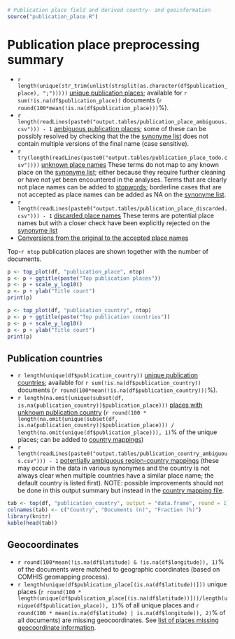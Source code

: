 ```r
# Publication place field and derived country- and geoinformation
source("publication_place.R")
```

# Publication place preprocessing summary

 * `r length(unique(str_trim(unlist(strsplit(as.character(df$publication_place), ";")))))` [unique publication places](dataTable/data_table.html?path=../output.tables/publication_place_accepted.csv); available for `r sum(!is.na(df$publication_place))` documents (`r round(100*mean(!is.na(df$publication_place)))`%).
 * `r length(readLines(paste0("output.tables/publication_place_ambiguous.csv"))) - 1` [ambiguous publication places](dataTable/data_table.html?path=../output.tables/publication_place_ambiguous.csv); some of these can be possibly resolved by checking that the the [synonyme list](dataTable/data_table.html?path=../output.tables/PublicationPlaceSynonymes.csv) does not contain multiple versions of the final name (case sensitive). 
 * `r try(length(readLines(paste0("output.tables/publication_place_todo.csv"))))` [unknown place names](dataTable/data_table.html?path=../output.tables/publication_place_todo.csv) These terms do not map to any known place on the [synonyme list](dataTable/data_table.html?path=../output.tables/PublicationPlaceSynonymes.csv); either because they require further cleaning or have not yet been encountered in the analyses. Terms that are clearly not place names can be added to [stopwords](output.tables/stopwords_for_place.csv); borderline cases that are not accepted as place names can be added as NA on the [synonyme list](output.tables/PublicationPlaceSynonymes.csv).
 * `r length(readLines(paste0("output.tables/publication_place_discarded.csv"))) - 1` [discarded place names](dataTable/data_table.html?path=../output.tables/publication_place_discarded.csv) These terms are potential place names but with a closer check have been explicitly rejected on the [synonyme list](output.tables/PublicationPlaceSynonymes.csv)
 * [Conversions from the original to the accepted place names](dataTable/data_table.html?path=../output.tables/publication_place_conversion_nontrivial.csv) 
<!-- * [Unit tests for place names](https://github.com/COMHIS/fennica/blob/master/inst/extdata/tests_place.csv) are automatically checked during package build -->

Top-`r ntop` publication places are shown together with the number of documents.

```r
p <- top_plot(df, "publication_place", ntop)
p <- p + ggtitle(paste("Top publication places"))
p <- p + scale_y_log10()
p <- p + ylab("Title count")
print(p)

p <- top_plot(df, "publication_country", ntop)
p <- p + ggtitle(paste("Top publication countries"))
p <- p + scale_y_log10()
p <- p + ylab("Title count")
print(p)
```


## Publication countries	

 * `r length(unique(df$publication_country))` [unique publication countries](dataTable/data_table.html?path=../output.tables/publication_country_accepted.csv); available for `r sum(!is.na(df$publication_country))` documents (`r round(100*mean(!is.na(df$publication_country)))`%).
 * `r length(na.omit(unique(subset(df, is.na(publication_country))$publication_place)))` [places with unknown publication country](dataTable/data_table.html?path=../output.tables/publication_place_missingcountry.csv) (`r round(100 * length(na.omit(unique(subset(df, is.na(publication_country))$publication_place))) / length(na.omit(unique(df$publication_place))), 1)`% of the unique places; can be added to [country mappings](dataTable/data_table.html?path=../output.tables/reg2country.csv))
 * `r length(readLines(paste0("output.tables/publication_country_ambiguous.csv"))) - 1` [potentially ambiguous region-country mappings](dataTable/data_table.html?path=../output.tables/publication_country_ambiguous.csv) (these may occur in the data in various synonymes and the country is not always clear when multiple countries have a similar place name; the default country is listed first). NOTE: possible improvements should not be done in this output summary but instead in the [country mapping file](dataTable/data_table.html?path=../output.tables/reg2country.csv).

```r
tab <- top(df, "publication_country", output = "data.frame", round = 1)
colnames(tab) <- c("Country", "Documents (n)", "Fraction (%)")
library(knitr)
kable(head(tab))
```


## Geocoordinates

 * `r round(100*mean(!is.na(df$latitude) & !is.na(df$longitude)), 1)`% of the documents were matched to geographic coordinates (based on COMHIS geomapping process).
 * `r length(unique(df$publication_place[(is.na(df$latitude))]))` unique places (`r round(100 * length(unique(df$publication_place[(is.na(df$latitude))]))/length(unique(df$publication_place)), 1)`% of all unique places and `r round(100 * mean(is.na(df$latitude) | is.na(df$longitude)), 2)`% of all documents) are missing geocoordinates. See [list of places missing geocoordinate information](output.tables/absentgeocoordinates.csv).
 

